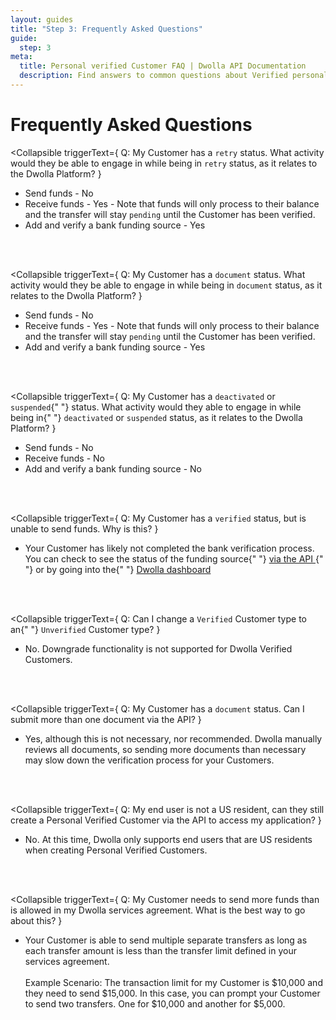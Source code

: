 ```yaml
---
layout: guides
title: "Step 3: Frequently Asked Questions"
guide:
  step: 3
meta:
  title: Personal verified Customer FAQ | Dwolla API Documentation
  description: Find answers to common questions about Verified personal Customers in the Dwolla API.
---
```



# Frequently Asked Questions

<Collapsible
  triggerText={
    <span>
      Q: My Customer has a <code>retry</code> status. What activity would they
      be able to engage in while being in <code>retry</code> status, as it
      relates to the Dwolla Platform?
    </span>
  }
>
  <ul>
    <li>Send funds - No</li>
    <li>
      Receive funds - Yes - Note that funds will only process to their balance
      and the transfer will stay <code>pending</code> until the Customer has
      been verified.
    </li>
    <li>Add and verify a bank funding source - Yes</li>
  </ul>
</Collapsible>

<br />
<br />

<Collapsible
  triggerText={
    <span>
      Q: My Customer has a <code>document</code> status. What activity would
      they be able to engage in while being in <code>document</code> status, as
      it relates to the Dwolla Platform?
    </span>
  }
>
  <ul>
    <li>Send funds - No</li>
    <li>
      Receive funds - Yes - Note that funds will only process to their balance
      and the transfer will stay <code>pending</code> until the Customer has
      been verified.
    </li>
    <li>Add and verify a bank funding source - Yes</li>
  </ul>
</Collapsible>

<br />
<br />

<Collapsible
  triggerText={
    <span>
      Q: My Customer has a <code>deactivated</code> or <code>suspended</code>{" "}
      status. What activity would they able to engage in while being in{" "}
      <code>deactivated</code> or <code>suspended</code> status, as it relates
      to the Dwolla Platform?
    </span>
  }
>
  <ul>
    <li>Send funds - No</li>
    <li>Receive funds - No</li>
    <li>Add and verify a bank funding source - No</li>
  </ul>
</Collapsible>

<br />
<br />

<Collapsible
  triggerText={
    <span>
      Q: My Customer has a <code>verified</code> status, but is unable to send
      funds. Why is this?
    </span>
  }
>
  <ul>
    <li>
      Your Customer has likely not completed the bank verification process. You
      can check to see the status of the funding source{" "}
      <a href="https://docs.dwolla.com/#list-funding-sources-for-a-customer">
        via the API
      </a>{" "}
      or by going into the{" "}
      <a href="https://www.dwolla.com/platform/dashboard">Dwolla dashboard</a>
    </li>
  </ul>
</Collapsible>

<br />
<br />

<Collapsible
  triggerText={
    <span>
      Q: Can I change a <code>Verified</code> Customer type to an{" "}
      <code>Unverified</code> Customer type?
    </span>
  }
>
  <ul>
    <li>
      No. Downgrade functionality is not supported for Dwolla Verified
      Customers.
    </li>
  </ul>
</Collapsible>

<br />
<br />

<Collapsible
  triggerText={
    <span>
      Q: My Customer has a <code>document</code> status. Can I submit more than
      one document via the API?
    </span>
  }
>
  <ul>
    <li>
      Yes, although this is not necessary, nor recommended. Dwolla manually
      reviews all documents, so sending more documents than necessary may slow
      down the verification process for your Customers.
    </li>
  </ul>
</Collapsible>

<br />
<br />

<Collapsible
  triggerText={
    <span>
      Q: My end user is not a US resident, can they still create a Personal
      Verified Customer via the API to access my application?
    </span>
  }
>
  <ul>
    <li>
      No. At this time, Dwolla only supports end users that are US residents
      when creating Personal Verified Customers.
    </li>
  </ul>
</Collapsible>

<br />
<br />

<Collapsible
  triggerText={
    <span>
      Q: My Customer needs to send more funds than is allowed in my Dwolla
      services agreement. What is the best way to go about this?
    </span>
  }
>
  <ul>
    <li>
      Your Customer is able to send multiple separate transfers as long as each
      transfer amount is less than the transfer limit defined in your services
      agreement. <br />
      <br />
      Example Scenario: The transaction limit for my Customer is $10,000 and
      they need to send $15,000. In this case, you can prompt your Customer to
      send two transfers. One for $10,000 and another for $5,000.
    </li>
  </ul>
</Collapsible>

